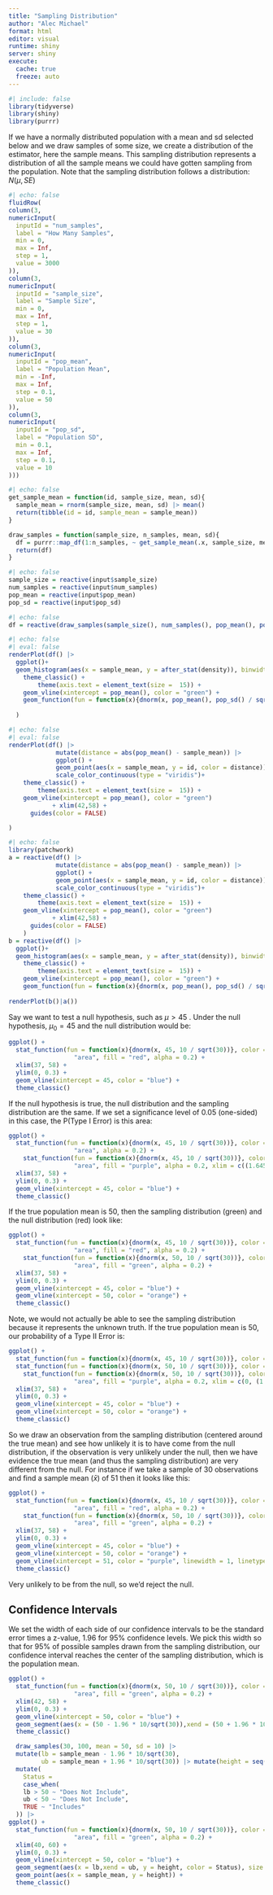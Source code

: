 ```yaml
---
title: "Sampling Distribution"
author: "Alec Michael"
format: html
editor: visual
runtime: shiny
server: shiny
execute:
  cache: true
  freeze: auto
---
```


```r
#| include: false
library(tidyverse)
library(shiny)
library(purrr)
```
If we have a normally distributed population with a mean and sd selected below and we draw samples of some size, we create a distribution of the estimator, here the sample means. This sampling distribution represents a distribution of all the sample means we could have gotten sampling from the population. Note that the sampling distribution follows a distribution: $N(\mu, SE)$

```r
#| echo: false
fluidRow(
column(3,
numericInput(
  inputId = "num_samples",
  label = "How Many Samples",
  min = 0,
  max = Inf,
  step = 1,
  value = 3000
)),
column(3,
numericInput(
  inputId = "sample_size",
  label = "Sample Size",
  min = 0,
  max = Inf,
  step = 1,
  value = 30
)),
column(3,
numericInput(
  inputId = "pop_mean",
  label = "Population Mean",
  min = -Inf,
  max = Inf,
  step = 0.1,
  value = 50
)),
column(3,
numericInput(
  inputId = "pop_sd",
  label = "Population SD",
  min = 0.1,
  max = Inf,
  step = 0.1,
  value = 10
)))

```

```r
#| echo: false
get_sample_mean = function(id, sample_size, mean, sd){
  sample_mean = rnorm(sample_size, mean, sd) |> mean()
  return(tibble(id = id, sample_mean = sample_mean))
}

draw_samples = function(sample_size, n_samples, mean, sd){
  df = purrr::map_df(1:n_samples, ~ get_sample_mean(.x, sample_size, mean, sd)) |> tibble()
  return(df)
}
```

```r
#| echo: false
sample_size = reactive(input$sample_size)
num_samples = reactive(input$num_samples)
pop_mean = reactive(input$pop_mean)
pop_sd = reactive(input$pop_sd)
```

```r
#| echo: false
df = reactive(draw_samples(sample_size(), num_samples(), pop_mean(), pop_sd()))
```


```r
#| echo: false
#| eval: false
renderPlot(df() |> 
  ggplot()+
  geom_histogram(aes(x = sample_mean, y = after_stat(density)), binwidth = 1, color = "black", fill = "darkorange")+
    theme_classic() +
        theme(axis.text = element_text(size =  15)) +
    geom_vline(xintercept = pop_mean(), color = "green") +
    geom_function(fun = function(x){dnorm(x, pop_mean(), pop_sd() / sqrt(sample_size()))}, color = "purple")+ xlim(42,58)
  
  )
```

```r
#| echo: false
#| eval: false
renderPlot(df() |> 
             mutate(distance = abs(pop_mean() - sample_mean)) |> 
             ggplot() +
             geom_point(aes(x = sample_mean, y = id, color = distance))  + 
             scale_color_continuous(type = "viridis")+
    theme_classic() +
        theme(axis.text = element_text(size =  15)) +
    geom_vline(xintercept = pop_mean(), color = "green")
            + xlim(42,58) +
      guides(color = FALSE)

)
```

```r
#| echo: false
library(patchwork)
a = reactive(df() |> 
             mutate(distance = abs(pop_mean() - sample_mean)) |> 
             ggplot() +
             geom_point(aes(x = sample_mean, y = id, color = distance))  + 
             scale_color_continuous(type = "viridis")+
    theme_classic() +
        theme(axis.text = element_text(size =  15)) +
    geom_vline(xintercept = pop_mean(), color = "green")
            + xlim(42,58) +
      guides(color = FALSE)
    )
b = reactive(df() |> 
  ggplot()+
  geom_histogram(aes(x = sample_mean, y = after_stat(density)), binwidth = 1, color = "black", fill = "darkorange")+
    theme_classic() +
        theme(axis.text = element_text(size =  15)) +
    geom_vline(xintercept = pop_mean(), color = "green") +
    geom_function(fun = function(x){dnorm(x, pop_mean(), pop_sd() / sqrt(sample_size()))}, color = "purple")+ xlim(42,58))
  
renderPlot(b()|a())
```

Say we want to test a null hypothesis, such as $\mu > 45$ . Under the null hypothesis, $\mu_0 = 45$ and the null distribution would be:
```r
ggplot() +
  stat_function(fun = function(x){dnorm(x, 45, 10 / sqrt(30))}, color = "black", linewidth = 0.5, geom = 
                  "area", fill = "red", alpha = 0.2) +
  xlim(37, 58) +
  ylim(0, 0.3) + 
  geom_vline(xintercept = 45, color = "blue") + 
  theme_classic()
```


If the null hypothesis is true, the null distribution and the sampling distribution are the same. If we set a significance level of 0.05 (one-sided) in this case, the P(Type I Error) is this area:
```r
ggplot() +
  stat_function(fun = function(x){dnorm(x, 45, 10 / sqrt(30))}, color = "black", linewidth = 0.5, geom = 
                  "area", alpha = 0.2) +
    stat_function(fun = function(x){dnorm(x, 45, 10 / sqrt(30))}, color = "black", linewidth = 0.5, geom = 
                  "area", fill = "purple", alpha = 0.2, xlim = c((1.645 * 10 / sqrt(30)) + 45, 60)) +
  xlim(37, 58) +
  ylim(0, 0.3) + 
  geom_vline(xintercept = 45, color = "blue") + 
  theme_classic()
```


If the true population mean is 50, then the sampling distribution (green) and the null distribution (red) look like:
```r
ggplot() +
  stat_function(fun = function(x){dnorm(x, 45, 10 / sqrt(30))}, color = "black", linewidth = 0.5, geom = 
                  "area", fill = "red", alpha = 0.2) +
    stat_function(fun = function(x){dnorm(x, 50, 10 / sqrt(30))}, color = "black", linewidth = 0.5, geom = 
                  "area", fill = "green", alpha = 0.2) +
  xlim(37, 58) +
  ylim(0, 0.3) + 
  geom_vline(xintercept = 45, color = "blue") + 
  geom_vline(xintercept = 50, color = "orange") + 
  theme_classic()
```

Note, we would not actually be able to see the sampling distribution because it represents the unknown truth. If the true population mean is 50, our probability of a Type II Error is:
```r
ggplot() +
  stat_function(fun = function(x){dnorm(x, 45, 10 / sqrt(30))}, color = "red", linewidth = 0.5) +
  stat_function(fun = function(x){dnorm(x, 50, 10 / sqrt(30))}, color = "black", linewidth = 0.5) +
    stat_function(fun = function(x){dnorm(x, 50, 10 / sqrt(30))}, color = "black", linewidth = 0.5, geom = 
                  "area", fill = "purple", alpha = 0.2, xlim = c(0, (1.645 * 10 / sqrt(30)) + 45)) +
  xlim(37, 58) +
  ylim(0, 0.3) + 
  geom_vline(xintercept = 45, color = "blue") + 
  geom_vline(xintercept = 50, color = "orange") + 
  theme_classic()
```

So we draw an observation from the sampling distribution (centered around the true mean) and see how unlikely it is to have come from the null distribution, if the observation is very unlikely under the null, then we have evidence the true mean (and thus the sampling distribution) are very different from the null.
For instance if we take a sample of 30 observations and find a sample mean ($\bar x$) of 51 then it looks like this:
```r
ggplot() +
  stat_function(fun = function(x){dnorm(x, 45, 10 / sqrt(30))}, color = "black", linewidth = 0.5, geom = 
                  "area", fill = "red", alpha = 0.2) +
    stat_function(fun = function(x){dnorm(x, 50, 10 / sqrt(30))}, color = "black", linewidth = 0.5, geom = 
                  "area", fill = "green", alpha = 0.2) +
  xlim(37, 58) +
  ylim(0, 0.3) + 
  geom_vline(xintercept = 45, color = "blue") + 
  geom_vline(xintercept = 50, color = "orange") + 
  geom_vline(xintercept = 51, color = "purple", linewidth = 1, linetype = 2) +
  theme_classic()
```
Very unlikely to be from the null, so we'd reject the null.

## Confidence Intervals
We set the width of each side of our confidence intervals to be the standard error times a z-value, 1.96 for 95% confidence levels. We pick this width so that for 95% of possible samples drawn from the sampling distribution, our confidence interval reaches the center of the sampling distribution, which is the population mean.

```r
ggplot() +
  stat_function(fun = function(x){dnorm(x, 50, 10 / sqrt(30))}, color = "black", linewidth = 0.5, geom = 
                  "area", fill = "green", alpha = 0.2) +
  xlim(42, 58) +
  ylim(0, 0.3) + 
  geom_vline(xintercept = 50, color = "blue") + 
  geom_segment(aes(x = (50 - 1.96 * 10/sqrt(30)),xend = (50 + 1.96 * 10/sqrt(30)), y = 0.1 ), color = "orange", size = 1)+
  theme_classic()
```

```r
  draw_samples(30, 100, mean = 50, sd = 10) |>
  mutate(lb = sample_mean - 1.96 * 10/sqrt(30),
         ub = sample_mean + 1.96 * 10/sqrt(30)) |> mutate(height = seq(0.01, 0.29,length.out = 100)) |> 
  mutate(
    Status =
    case_when(
    lb > 50 ~ "Does Not Include",
    ub < 50 ~ "Does Not Include",
    TRUE ~ "Includes"
  )) |> 
ggplot() +
  stat_function(fun = function(x){dnorm(x, 50, 10 / sqrt(30))}, color = "black", linewidth = 0.5, geom = 
                  "area", fill = "green", alpha = 0.2) +
  xlim(40, 60) +
  ylim(0, 0.3) + 
  geom_vline(xintercept = 50, color = "blue") + 
  geom_segment(aes(x = lb,xend = ub, y = height, color = Status), size = 0.2)+
  geom_point(aes(x = sample_mean, y = height)) +
  theme_classic()
```
